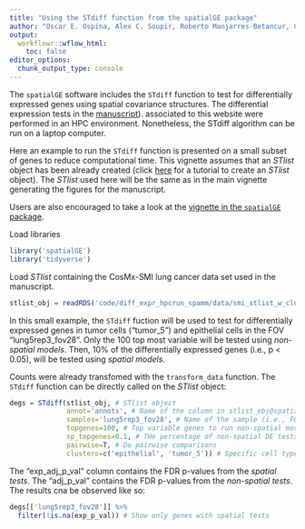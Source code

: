 ```yaml
---
title: "Using the STdiff function from the spatialGE package"
author: "Oscar E. Ospina, Alex C. Soupir, Roberto Manjarres-Betancur, Guillermo Gonzalez-Calderon, Xiaoqing Yu, Brooke L. Fridley"
output:
  workflowr::wflow_html:
    toc: false
editor_options:
  chunk_output_type: console
---
```


The `spatialGE` software includes the `STdiff` function to test for differentially expressed genes using spatial covariance structures. The differential expression tests in the [manuscript](https://www.biorxiv.org/content/10.1101/2024.01.20.576348v1)). associated to this website were performed in an HPC environment. Nonetheless, the STdiff algorithm can be run on a laptop computer.

Here an example to run the `STdiff` function is presented on a small subset of genes to reduce computational time. This vignette assumes that an *STlist* object has been already created (click [here](https://fridleylab.github.io/spatialGE/articles/basic_functions_vignette.html) for a tutorial to create an *STlist* object). The *STlist* used here will be the same as in the main vignette generating the figures for the manuscript. 

Users are also encouraged to take a look at the [vignette in the `spatialGE` package](https://fridleylab.github.io/spatialGE/articles/spatial_differential_expression.html).

Load libraries

```r
library('spatialGE')
library('tidyverse')
```

Load *STlist* containing the CosMx-SMI lung cancer data set used in the manuscript.

```r
stlist_obj = readRDS('code/diff_expr_hpcrun_spamm/data/smi_stlist_w_clusters_lungcancer.RDS')
```

In this small example, the `STdiff` fuction will be used to test for differentially expressed genes in tumor cells ("tumor_5") and epithelial cells in the FOV "lung5rep3_fov28". Only the 100 top most variable will be tested using *non-spatial models*. Then, 10% of the differentially expressed genes (i.e., p < 0.05), will be tested using *spatial models*. 

Counts were already transfomed with the `transform_data` function. The `STdiff` function can be directly called on the *STlist* object:

```r
degs = STdiff(stlist_obj, # STlist object
              annot='annots', # Name of the column in stlist_obj@spatial_meta[['lung5rep3_fov28']] containing cell types
              samples='lung5rep3_fov28', # Name of the sample (i.e., FOV)
              topgenes=100, # Top variable genes to run non-spatial models
              sp_topgenes=0.1, # THe percentage of non-spatial DE tests to re-run using spatial models
              pairwise=T, # Do pairwise comparisons
              clusters=c('epithelial', 'tumor_5')) # Specific cell types to test
```

The "exp_adj_p_val" column contains the FDR p-values from the *spatial tests*. The "adj_p_val" contains the FDR p-values from the *non-spatial tests*. The results cna be observed like so:

```r
degs[['lung5rep3_fov28']] %>%
  filter(!is.na(exp_p_val)) # Show only genes with spatial tests 
```

